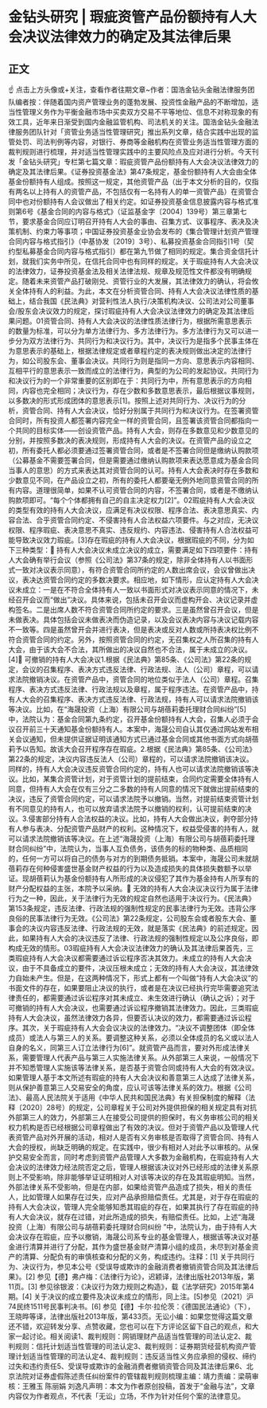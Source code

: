 # 金钻头研究 | 瑕疵资管产品份额持有人大会决议法律效力的确定及其法律后果
## 正文
☝ 点击上方头像或+关注，查看作者往期文章~作者：国浩金钻头金融法律服务团队编者按：伴随着国内资产管理业务的蓬勃发展、投资性金融产品的不断增加，适当性管理义务作为平衡金融市场中买卖双方交易不平等地位、信息不对称现象的有效工具，近年来日渐受到国内金融监管机构、司法机关的关注。国浩金钻头金融法律服务团队针对「资管业务适当性管理研究」推出系列文章，结合实践中出现的监管处罚、司法判例等内容，对银行、券商等金融机构在资管业务适当性管理方面的裁判规则进行梳理，并对适当性管理实践中的主要风险点及应对进行分析。今天刊发「金钻头研究」专栏第七篇文章：瑕疵资管产品份额持有人大会决议法律效力的确定及其法律后果。《证券投资基金法》第47条规定，基金份额持有人大会由全体基金份额持有人组成。按照这一规定，其他资管产品（出于本文分析的目的，仅指有两名以上持有人的资管产品，不包括仅有一名持有人的单一资管产品）在资管合同中也对份额持有人会议做出了相关约定。如证券投资基金信息披露内容与格式准则第6号《基金合同的内容与格式》（证监基金字〔2004〕139号）第三章第七节，要求基金合同应订明召开持有人大会的事由、召集方式、议事程序、表决及决策机制、约束力等事项；中国证券投资基金业协会发布的《集合管理计划资产管理合同内容与格式指引》（中基协发〔2019〕3号）、私募投资基金合同指引1号（契约型私募基金合同内容与格式指引）都在第九节做了相同的规定。集合资金信托计划，就我们实务中所见，在信托合同中也有同样的规定。关于瑕疵持有人大会决议的法律效力，证券投资基金法及相关法律法规、规章及规范性文件都没有明确规定。随着未来资管产品打破刚兑、资管行业的大发展，其法律效力的确认，将会攸关全体持有人的利益。为此，本文在分析资管合同、持有人大会决议法律性质的基础上，结合我国《民法典》对营利性法人执行/决策机构决议、公司法对公司董事会/股东会决议效力的规定，探讨瑕疵持有人大会决议法律效力的确定及其法律后果问题。01资管合同、持有人大会决议的法律性质法律行为，根据所需意思表示的数量为标准，可以分为单方法律行为、多方法律行为。多方法律行为又可以进一步分为双方法律行为、共同行为和决议行为。其中，决议行为是指多个民事主体在为意思表示的基础上，根据法律规定或者章程约定的表决规则做出决定的法律行为，如公司股东会、董事会决议。共同行为则是指同一方向、意思表示内容相同、互相平行的意思表示一致而成立的法律行为，典型的为公司的发起协议。共同行为和决议行为的一个非常重要的区别即在于：共同行为中，所有意思表示的方向相同，内容也完全相同；决议行为，存在少数和多数意思表示，最后根据议事规则，以多数决的形式形成团体的意思表示[1]。按照上述对共同行为、决议行为的分析，资管合同、持有人大会决议，恰好分别属于共同行为和决议行为。在签署资管合同时，所有投资人都签署内容完全一样的资管合同，且签署该资管合同都指向一个共同的目标实体——创设资管产品。持有人大会，则存在多数意见和少数意见的分别，并按照多数决的表决规则，形成持有人大会的决议。在资管产品的设立之初，所有委托人都必须要通过签署资管合同，或者是不签署合同但是缴纳认购款项（公募基金不需要签署合同，但是需要通过缴纳认购款项来表达愿意成为基金合同当事人的意思）的方式来表达其对资管合同的认可。持有人大会表决时存在多数和少数意见不同，在产品设立之初，所有的委托人都要毫无例外地同意资管合同的所有内容。道理很简单，如果不认可资管合同的内容，不签署合同，或者是不缴纳认购款项即可。“每个个体都拥有自己的自主决定权力[2]”。02瑕疵持有人大会决议的类型有效的持有人大会决议，应满足有决议权限、程序合法、表决意思真实、内容合法、合乎资管合同约定、不侵害持有人合法权益六项要件。与之对应，无决议权限、程序瑕疵、表决意思不真实、违反规约、内容违法、侵害持有人合法权益可能导致决议效力瑕疵。[3]存在瑕疵的持有人大会决议，根据瑕疵的不同，分为如下三种类型：🔹 持有人大会决议未成立决议的成立，需要满足如下四项要件：持有人大会确有举行会议（参照《公司法》第37条的规定，除非全体持有人以书面形式一致对决议表示同意），有符合资管合同所约定的人数出席会议，会议曾做出决议，表决达资管合同约定的多数决要求。相应地，如下情形，应认定持有人大会决议未成立：一是在不符合全体持有人一致以书面形式对决议表示同意的情况下，未经召开会议而“做出”决议。具体来说，包括未召开会议而虚构开会、决议记录并虚构签名。二是出席人数不符合资管合同所约定的要求。三是虽然曾召开会议，但是未做表决。具体包括会议未做表决而伪造记录，以及会议表决内容与决议记载内容不一致等。四是虽然曾开会并进行表决，但是表决或反对人数或所持表决权比例不符合资管合同的约定。另外，按照资管合同的约定，无召集权之人所召集的持有人大会，由于该大会不合法，其所做出的决议自然也不合法，属于未成立的决议。[4]🔹 可撤销的持有人大会决议1.根据《民法典》第85条、《公司法》第22条的规定，会议的召集程序、表决方式违反法律、行政法规、法人（公司）章程，可以请求法院撤销决议。在资管产品中，资管合同的地位类似于法人（公司）章程。召集程序、表决方式违反法律、行政法规以及章程，属于程序违法。在资管产品中，持有人大会的召集程序、表决方式违反法律、行政法规，持有人可以请求法院撤销该等决议。比如，在“海晟投资（上海）有限公司与胡蓓莉委托理财合同纠纷”[5]中，法院认为：基金合同第九条约定，召开基金份额持有人大会，召集人必须于会议召开前三十天通知基金份额持有人。本案中，海晟公司自认其仅通过网站发布相关会议通知，但未提供证据证明该通知方式已通过基金合同或其他书面方式向胡蓓莉予以告知。故该大会召开程序存在瑕疵。2.根据《民法典》第85条、《公司法》第22条的规定，决议内容违反法人（公司）章程的，可以请求法院撤销该决议。同样的，持有人大会决议违反资管合同约定的，持有人也可以请求法院撤销该等决议。比如，某集合资管计划，对于资管计划的提前结束，合同约定需要全体持有人同意，但持有人大会在仅有三分之二多数的持有人同意的情况下就做出提前结束的决议，违反了资管合同约定，可以请求法院予以撤销。当然，对提前结束资管计划有不同意见的持有人，也可以放弃请求法院予以撤销的权利，认可提前结束的决议。3.侵害部分持有人合法权益的决议。比如，持有人大会做出决议，剥夺部分持有人参与表决、分配资管产品财产的权利。这种情况下，权益受侵害的持有人，就可以请求法院撤销该等决议。在上述“海晟投资（上海）有限公司与胡蓓莉委托理财合同纠纷”中，法院认为，当事人互负债务，该债务的标的物种类、品质相同的，任何一方可以将自己的债务与对方的到期债务抵销。本案中，海晟公司未就胡蓓莉存在何种侵害盛世基金财产权益的行为以及造成损失的具体损失数额予以举证。现胡蓓莉认为基金份额持有人所形成的决议侵犯了其作为基金持有人所享有的财产分配权益的主张，本院予以采纳。🔹 无效的持有人大会决议决议行为属于法律行为之一种，因此，关于法律行为无效的规定自然也适用于决议行为。《民法典》第153条规定，违反法律、行政法规的强制性规定的民事法律行为无效。违背公序良俗的民事法律行为无效。《公司法》第22条规定，公司股东会或者股东大会、董事会的决议内容违反法律、行政法规的无效，就是落实《民法典》的前述规定。因此，如果持有人大会的决议违反了法律、行政法规的强制性规定以及公序良俗，即构成无效的情形。03瑕疵持有人大会决议法律效力的确认及其法律后果首先，三类瑕疵持有人大会决议都需要通过诉讼程序否决其效力。未成立的持有人大会决议，由于不具备成立的要件，决议压根未成立；无效的持有人大会决议，其法律效力自始未产生。但是，在这两种情况下，形式上都有一个叫做“持有人大会决议”的书面文件的存在，如果要阻止决议的执行，或者是在决议已经执行完毕需要追究法律责任的，都需要通过诉讼程序对其未成立、未生效进行确认（确认之诉）；对于可撤销的持有人大会决议，也需要通过诉讼程序撤销其法律效力。因此，三类瑕疵持有人大会决议，虽然法律效力各异，但要否认决议的效力，都需要通过诉讼程序。其次，关于瑕疵持有人大会会议决议的法律效力。“决议不调整团体（即全体成员）或法人与第三人的关系。要调整这种关系，必须以全体成员的名义或以法人自身的名义，同第三人订立法律行为[6]”。就资管产品而言，要对外形成法律关系，需要管理人代表产品与第三人实施法律关系。从外部第三人来说，一般情况下并不知悉管理人实施该等法律关系，是否基于资管合同或持有人大会的有效决议。如果管理人基于本文所述有瑕疵的持有人大会决议和善意第三人达成了法律关系，则从保护善意第三人交易安全的角度，应认可该等法律关系的效力。根据《公司法》、最高人民法院关于适用《中华人民共和国民法典》有关担保制度的解释（法释〔2020〕28号）的规定，公司章程关于公司对外提供担保的相关规定具有对抗外部第三人的效力，外部第三人在接受公司提供的担保时，有义务审核公司的相关权力机构是否已经根据公司章程做出了有效的决议。但对于资管产品以及管理人代表资管产品对外开展的活动，相对人是否有义务审核是否取得了资管合同、持有人大会的授权，尚缺乏明确的规定。在实践中，很少有相对人对此予以审核的。从保护交易安全而言，同时考虑到资管产品管理人大多数为金融机构，在瑕疵持有人大会决议的法律效力经法院否定之后，管理人根据该决议对外已经形成的法律关系原则上不受影响，除非能够举证证明相对人对该等决议的存在及其瑕疵明知。当然，外部法律关系不受影响，但是在内部，如果给资管产品造成了损失，相关的责任人，比如管理人如果存在过失，应对产品承担赔偿责任。尤其是，对于存在瑕疵的持有人大会决议，管理人完全能够知悉其瑕疵的存在，如果其执行了存在瑕疵的持有人大会决议，就存在过错，对此所造成的损失，有赔偿责任。比如，上述“海晟投资（上海）有限公司与胡蓓莉委托理财合同纠纷 ”中，法院认为，由于持有人大会决议存在瑕疵，应予以撤销，海晟公司系专业的基金管理人，根据该等决议对基金进行清算并进行了分配，其作为盛世基金财产清算小组的成员，未尽到对基金资产的清算、分配负有的审慎核查和分配的义务，构成违约。注释：[1] 关于共同行为、决议行为，参见本公号《受误导或欺诈的金融消费者撤销资管合同及其法律后果》。[2] 参见【德】弗卢梅：《法律行为论》，迟颖译，法律出版社2013年版，第11页。[3] 参见徐银波：《决议行为效力规则之构造》，载《法学研究》2015年第4期。[4] 关于决议的成立要件及决议未成立的情形，同上注。[5]参见（2021）沪74民终1511号民事判决书。[6] 参见【德】卡尔·拉伦茨：《德国民法通论》（下），王晓晔等译，法律出版社2013年版，第433页。无讼小编：如果您觉得这篇文章还不错，欢迎转发分享、点赞收藏，您也可以在下方评论区留下自己的观点，和大家一起讨论。相关阅读1、裁判规则：网销理财产品适当性管理的司法认定2、裁判规则：信托计划适当性管理的司法认定3、裁判规则：证券期货经营机构资产管理计划适当性管理的司法认定4、裁判规则：违反适当性义务应承担的侵权、缔约过失和违约责任5、受误导或欺诈的金融消费者撤销资管合同及其法律后果6、北京法院对证券虚假陈述责任纠纷案件的管辖裁判规则梳理主编：靖力责编：梁萌审核：王雅玉 陈丽娟 刘逸凡声明：本文为作者原创投稿，首发于“金融与法”，文章内容仅为作者观点，不代表「无讼」立场，不作为针对任何个案的法律意见。